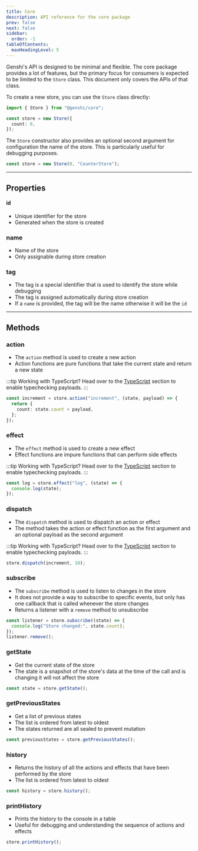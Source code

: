 ```yaml
---
title: Core
description: API reference for the core package
prev: false
next: false
sidebar:
  order: -1
tableOfContents:
  maxHeadingLevel: 5
---
```



Genshi's API is designed to be minimal and flexible. The core package provides a lot of features, but the primary focus for consumers is expected to be limited to the `Store` class. This document only covers the APIs of that class.

To create a new store, you can use the `Store` class directly:

```ts title="Example"
import { Store } from "@genshi/core";

const store = new Store({
  count: 0,
});
```

The `Store` constructor also provides an optional second argument for configuration the name of the store. This is particularly useful for debugging purposes.

```ts title="Example"
const store = new Store(0, "CounterStore");
```

---

## Properties

#### id

<Reference type="string" readonly />

- Unique identifier for the store
- Generated when the store is created

### name

<Reference type="string" readonly />

- Name of the store
- Only assignable during store creation

### tag

<Reference type="string" readonly />

- The tag is a special identifier that is used to identify the store while debugging
- The tag is assigned automatically during store creation
- If a `name` is provided, the tag will be the name otherwise it will be the `id`

---

## Methods

### action

- The `action` method is used to create a new action
- Action functions are pure functions that take the current state and return a new state

:::tip
Working with TypeScript? Head over to the [TypeScript](/guides/typescript) section to enable typechecking payloads.
:::

```ts title="Example"
const increment = store.action("increment", (state, payload) => {
  return {
    count: state.count + payload,
  };
});
```

### effect

- The `effect` method is used to create a new effect
- Effect functions are impure functions that can perform side effects

:::tip
Working with TypeScript? Head over to the [TypeScript](/guides/typescript) section to enable typechecking payloads.
:::

```ts title="Example"
const log = store.effect("log", (state) => {
  console.log(state);
});
```

### dispatch

- The `dispatch` method is used to dispatch an action or effect
- The method takes the action or effect function as the first argument and an optional payload as the second argument

:::tip
Working with TypeScript? Head over to the [TypeScript](/guides/typescript) section to enable typechecking payloads.
:::

```ts title="Example"
store.dispatch(increment, 10);
```

### subscribe

- The `subscribe` method is used to listen to changes in the store
- It does not provide a way to subscribe to specific events, but only has one callback that is called whenever the store changes
- Returns a listener with a `remove` method to unsubscribe

```ts title="Example"
const listener = store.subscribe((state) => {
  console.log("Store changed:", state.count);
});
listener.remove();
```

### getState

- Get the current state of the store
- The state is a snapshot of the store's data at the time of the call and is changing it will not affect the store

```ts title="Example"
const state = store.getState();
```

### getPreviousStates

- Get a list of previous states
- The list is ordered from latest to oldest
- The states returned are all sealed to prevent mutation

```ts title="Example"
const previousStates = store.getPreviousStates();
```

### history

- Returns the history of all the actions and effects that have been performed by the store
- The list is ordered from latest to oldest

```ts title="Example"
const history = store.history();
```

### printHistory

- Prints the history to the console in a table
- Useful for debugging and understanding the sequence of actions and effects

```ts title="Example"
store.printHistory();
```
